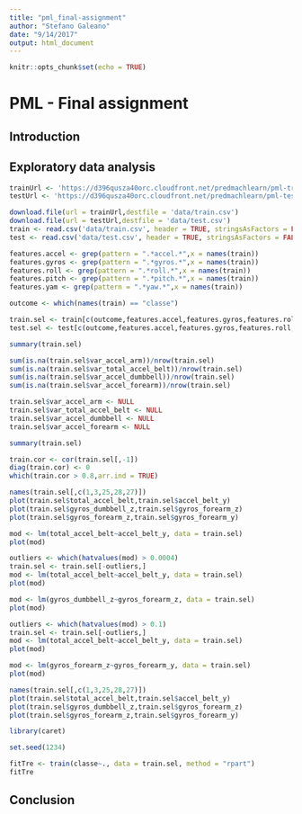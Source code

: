 ```yaml
---
title: "pml_final-assignment"
author: "Stefano Galeano"
date: "9/14/2017"
output: html_document
---
```



```r
knitr::opts_chunk$set(echo = TRUE)
```

# PML - Final assignment

## Introduction

## Exploratory data analysis

```r
trainUrl <- 'https://d396qusza40orc.cloudfront.net/predmachlearn/pml-training.csv'
testUrl <- 'https://d396qusza40orc.cloudfront.net/predmachlearn/pml-testing.csv'

download.file(url = trainUrl,destfile = 'data/train.csv')
download.file(url = testUrl,destfile = 'data/test.csv')
train <- read.csv('data/train.csv', header = TRUE, stringsAsFactors = FALSE)
test <- read.csv('data/test.csv', header = TRUE, stringsAsFactors = FALSE)
```

```r
features.accel <- grep(pattern = ".*accel.*",x = names(train))
features.gyros <- grep(pattern = ".*gyros.*",x = names(train))
features.roll <- grep(pattern = ".*roll.*",x = names(train))
features.pitch <- grep(pattern = ".*pitch.*",x = names(train))
features.yam <- grep(pattern = ".*yaw.*",x = names(train))

outcome <- which(names(train) == "classe")

train.sel <- train[c(outcome,features.accel,features.gyros,features.roll,features.pitch,features.yam)]
test.sel <- test[c(outcome,features.accel,features.gyros,features.roll,features.pitch,features.yam)]
```

```r
summary(train.sel)

sum(is.na(train.sel$var_accel_arm))/nrow(train.sel)
sum(is.na(train.sel$var_total_accel_belt))/nrow(train.sel)
sum(is.na(train.sel$var_accel_dumbbell))/nrow(train.sel)
sum(is.na(train.sel$var_accel_forearm))/nrow(train.sel)

train.sel$var_accel_arm <- NULL
train.sel$var_total_accel_belt <- NULL
train.sel$var_accel_dumbbell <- NULL
train.sel$var_accel_forearm <- NULL

summary(train.sel)
```

```r
train.cor <- cor(train.sel[,-1])
diag(train.cor) <- 0
which(train.cor > 0.8,arr.ind = TRUE)
```

```r
names(train.sel[,c(1,3,25,28,27)])
plot(train.sel$total_accel_belt,train.sel$accel_belt_y)
plot(train.sel$gyros_dumbbell_z,train.sel$gyros_forearm_z)
plot(train.sel$gyros_forearm_z,train.sel$gyros_forearm_y)
```

```r
mod <- lm(total_accel_belt~accel_belt_y, data = train.sel)
plot(mod)

outliers <- which(hatvalues(mod) > 0.0004)
train.sel <- train.sel[-outliers,]
mod <- lm(total_accel_belt~accel_belt_y, data = train.sel)
plot(mod)
```

```r
mod <- lm(gyros_dumbbell_z~gyros_forearm_z, data = train.sel)
plot(mod)

outliers <- which(hatvalues(mod) > 0.1)
train.sel <- train.sel[-outliers,]
mod <- lm(total_accel_belt~accel_belt_y, data = train.sel)
plot(mod)
```

```r
mod <- lm(gyros_forearm_z~gyros_forearm_y, data = train.sel)
plot(mod)
```

```r
names(train.sel[,c(1,3,25,28,27)])
plot(train.sel$total_accel_belt,train.sel$accel_belt_y)
plot(train.sel$gyros_dumbbell_z,train.sel$gyros_forearm_z)
plot(train.sel$gyros_forearm_z,train.sel$gyros_forearm_y)
```

```r
library(caret)

set.seed(1234)

fitTre <- train(classe~., data = train.sel, method = "rpart")
fitTre
```
## Conclusion
